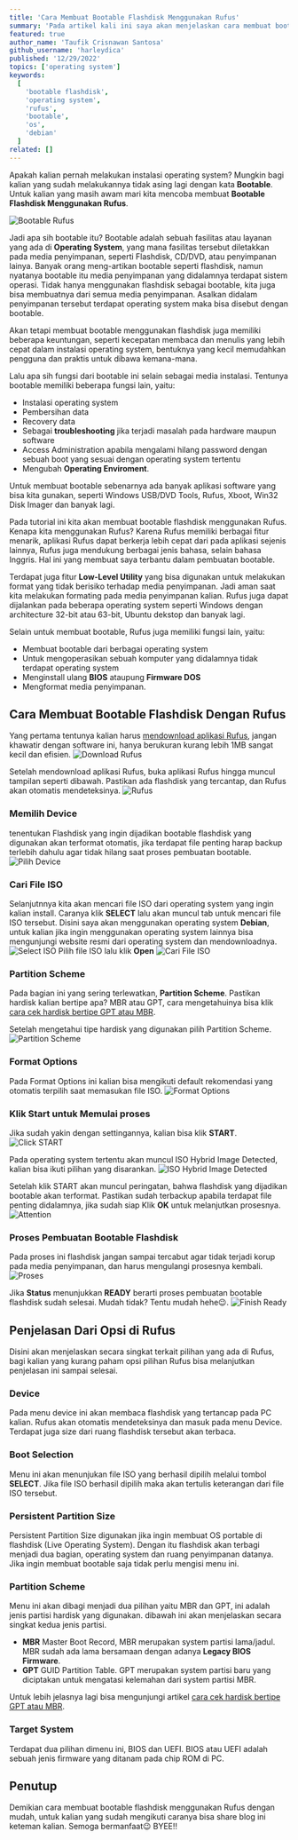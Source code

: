 ```yaml
---
title: 'Cara Membuat Bootable Flashdisk Menggunakan Rufus'
summary: 'Pada artikel kali ini saya akan menjelaskan cara membuat bootable flashdisk menggunakan rufus. Mau tau caranya? Ikuti tutorial ini sampai selesai😉'
featured: true
author_name: 'Taufik Crisnawan Santosa'
github_username: 'harleydica'
published: '12/29/2022'
topics: ['operating system']
keywords:
  [
    'bootable flashdisk',
    'operating system',
    'rufus',
    'bootable',
    'os',
    'debian'
  ]
related: []
---
```

Apakah kalian pernah melakukan instalasi operating system? Mungkin bagi kalian yang sudah melakukannya tidak asing lagi dengan kata **Bootable**. Untuk kalian yang masih awam mari kita mencoba membuat **Bootable Flashdisk Menggunakan Rufus**.

![Bootable Rufus](https://ik.imagekit.io/taufik/cara-membuat-bootable-flashdisk-menggunakan-rufus/tampilan-awal.png 'Bootable Rufus')


Jadi apa sih bootable itu? Bootable adalah sebuah fasilitas atau layanan yang ada di **Operating System**, yang mana fasilitas tersebut diletakkan pada media penyimpanan, seperti Flashdisk, CD/DVD, atau penyimpanan lainya. Banyak orang meng-artikan bootable seperti flashdisk, namun nyatanya bootable itu media penyimpanan yang didalamnya terdapat sistem operasi. Tidak hanya menggunakan flashdisk sebagai bootable, kita juga bisa membuatnya dari semua media penyimpanan. Asalkan didalam penyimpanan tersebut terdapat operating system maka bisa disebut dengan bootable.

Akan tetapi membuat bootable menggunakan flashdisk juga memiliki beberapa keuntungan, seperti kecepatan membaca dan menulis yang lebih cepat dalam instalasi operating system, bentuknya yang kecil memudahkan pengguna dan praktis untuk dibawa kemana-mana.

Lalu apa sih fungsi dari bootable ini selain sebagai media instalasi. Tentunya bootable memiliki beberapa fungsi lain, yaitu:
- Instalasi operating system
- Pembersihan data 
- Recovery data
- Sebagai **troubleshooting** jika terjadi masalah pada hardware maupun software
- Access Administration apabila mengalami hilang password dengan sebuah boot yang sesuai dengan operating system tertentu
- Mengubah **Operating Enviroment**.

Untuk membuat bootable sebenarnya ada banyak aplikasi software yang bisa kita gunakan, seperti Windows USB/DVD Tools, Rufus, Xboot, Win32 Disk Imager dan banyak lagi.

Pada tutorial ini kita akan membuat bootable flashdisk menggunakan Rufus. Kenapa kita menggunakan Rufus? Karena Rufus memiliki berbagai fitur menarik, aplikasi Rufus dapat berkerja lebih cepat dari pada aplikasi sejenis lainnya, Rufus juga mendukung berbagai jenis bahasa, selain bahasa Inggris. Hal ini yang membuat saya terbantu dalam pembuatan bootable.

Terdapat juga fitur **Low-Level Utility** yang bisa digunakan untuk melakukan format yang tidak berisiko terhadap media penyimpanan. Jadi aman saat kita melakukan formating pada media penyimpanan kalian. Rufus juga dapat dijalankan pada beberapa operating system seperti Windows dengan architecture 32-bit atau 63-bit, Ubuntu dekstop dan banyak lagi.

Selain untuk membuat bootable, Rufus juga memiliki fungsi lain, yaitu:
- Membuat bootable dari berbagai operating system
- Untuk mengoperasikan sebuah komputer yang didalamnya tidak terdapat operating system
- Menginstall ulang **BIOS** ataupung **Firmware DOS**
- Mengformat media penyimpanan.

## Cara Membuat Bootable Flashdisk Dengan Rufus

Yang pertama tentunya kalian harus [mendownload aplikasi Rufus](https://rufus.ie/en/), jangan khawatir dengan software ini, hanya berukuran kurang lebih 1MB sangat kecil dan efisien.
![Download Rufus](https://ik.imagekit.io/taufik/cara-membuat-bootable-flashdisk-menggunakan-rufus/tampilan-download.png 'Download Rufus')

Setelah mendownload aplikasi Rufus, buka aplikasi Rufus hingga muncul tampilan seperti dibawah. Pastikan ada flashdisk yang tercantap, dan Rufus akan otomatis mendeteksinya.
![Rufus](https://ik.imagekit.io/taufik/cara-membuat-bootable-flashdisk-menggunakan-rufus/tampilan-rufus.png 'Rufus')

### Memilih Device

tenentukan Flashdisk yang ingin dijadikan bootable flashdisk yang digunakan akan terformat otomatis, jika terdapat file penting harap backup terlebih dahulu agar tidak hilang saat proses pembuatan bootable.
![Pilih Device](https://ik.imagekit.io/taufik/cara-membuat-bootable-flashdisk-menggunakan-rufus/tampilan-pilih-device.png 'Pilih Device')

### Cari File ISO

Selanjutnnya kita akan mencari file ISO dari operating system yang ingin kalian install. Caranya klik **SELECT** lalu akan muncul tab untuk mencari file ISO tersebut. Disini saya akan menggunakan operating system **Debian**, untuk kalian jika ingin menggunakan operating system lainnya bisa mengunjungi website resmi dari operating system dan mendownloadnya.
![Select ISO](https://ik.imagekit.io/taufik/cara-membuat-bootable-flashdisk-menggunakan-rufus/tampilan-select-iso.png 'Select ISO')
Pilih file ISO lalu klik **Open**
![Cari File ISO](https://ik.imagekit.io/taufik/cara-membuat-bootable-flashdisk-menggunakan-rufus/tampilan-klik-iso.png 'Cari File ISO')

### Partition Scheme

Pada bagian ini yang sering terlewatkan, **Partition Scheme**. Pastikan hardisk kalian bertipe apa? MBR atau GPT, cara mengetahuinya bisa klik [cara cek hardisk bertipe GPT atau MBR](https://taufikcrisnawan.dev/cara-cek-hardisk-bertipe-gtp-atau-mbr).

Setelah mengetahui tipe hardisk yang digunakan pilih Partition Scheme.
![Partition Scheme](https://ik.imagekit.io/taufik/cara-membuat-bootable-flashdisk-menggunakan-rufus/tampilan-partition-scheme.png 'Partition Scheme')

### Format Options

Pada Format Options ini kalian bisa mengikuti default rekomendasi yang otomatis terpilih saat memasukan file ISO.
![Format Options](https://ik.imagekit.io/taufik/cara-membuat-bootable-flashdisk-menggunakan-rufus/tampilan-format-options.png 'Format Options')

### Klik Start untuk Memulai proses

Jika sudah yakin dengan settingannya, kalian bisa klik **START**.
![Click START](https://ik.imagekit.io/taufik/cara-membuat-bootable-flashdisk-menggunakan-rufus/tampilan-start.png 'Click START')

Pada operating system tertentu akan muncul ISO Hybrid Image Detected, kalian bisa ikuti pilihan yang disarankan.
![ISO Hybrid Image Detected](https://ik.imagekit.io/taufik/cara-membuat-bootable-flashdisk-menggunakan-rufus/tampilan-isohybrid.png 'ISO Hybrid Image Detected')

Setelah klik START akan muncul peringatan, bahwa flashdisk yang dijadikan bootable akan terformat. Pastikan sudah terbackup apabila terdapat file penting didalamnya, jika sudah siap Klik **OK** untuk melanjutkan prosesnya.
![Attention](https://ik.imagekit.io/taufik/cara-membuat-bootable-flashdisk-menggunakan-rufus/tampilan-attention.png 'Attention')

### Proses Pembuatan Bootable Flashdisk

Pada proses ini flashdisk jangan sampai tercabut agar tidak terjadi korup pada media penyimpanan, dan harus mengulangi prosesnya kembali.
![Proses](https://ik.imagekit.io/taufik/cara-membuat-bootable-flashdisk-menggunakan-rufus/tampilan-status.png 'Proses')

Jika **Status** menunjukkan **READY** berarti proses pembuatan bootable flashdisk sudah selesai. Mudah tidak? Tentu mudah hehe😉.
![Finish Ready](https://ik.imagekit.io/taufik/cara-membuat-bootable-flashdisk-menggunakan-rufus/tampilan-ready.png 'Finish Ready')

## Penjelasan Dari Opsi di Rufus

Disini akan menjelaskan secara singkat terkait pilihan yang ada di Rufus, bagi kalian yang kurang paham opsi pilihan Rufus bisa melanjutkan penjelasan ini sampai selesai.

### Device

Pada menu device ini akan membaca flashdisk yang tertancap pada PC kalian. Rufus akan otomatis mendeteksinya dan masuk pada menu Device. Terdapat juga size dari ruang flashdisk tersebut akan terbaca.

### Boot Selection

Menu ini akan menunjukan file ISO yang berhasil dipilih melalui tombol **SELECT**. Jika file ISO berhasil dipilih maka akan tertulis keterangan dari file ISO tersebut.

### Persistent Partition Size

Persistent Partition Size digunakan jika ingin membuat OS portable di flashdisk (Live Operating System). Dengan itu flashdisk akan terbagi menjadi dua bagian, operating system dan ruang penyimpanan datanya. Jika ingin membuat bootable saja tidak perlu mengisi menu ini.

### Partition Scheme

Menu ini akan dibagi menjadi dua pilihan yaitu MBR dan GPT, ini adalah jenis partisi hardisk yang digunakan. dibawah ini akan menjelaskan secara singkat kedua jenis partisi.

- **MBR** Master Boot Record, MBR merupakan system partisi lama/jadul. MBR sudah ada lama bersamaan dengan adanya **Legacy BIOS Firmware**.
- **GPT** GUID Partition Table. GPT merupakan system partisi baru yang diciptakan untuk mengatasi kelemahan dari system partisi MBR.

Untuk lebih jelasnya lagi bisa mengunjungi artikel [cara cek hardisk bertipe GPT atau MBR](https://taufikcrisnawan.dev/cara-cek-hardisk-bertipe-gtp-atau-mbr).

### Target System

Terdapat dua pilihan dimenu ini, BIOS dan UEFI. BIOS atau UEFI adalah sebuah jenis firmware yang ditanam pada chip ROM di PC.

## Penutup

Demikian cara membuat bootable flashdisk menggunakan Rufus dengan mudah, untuk kalian yang sudah mengikuti caranya bisa share blog ini keteman kalian. Semoga bermanfaat😉 BYEE!!


